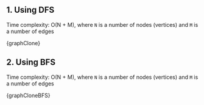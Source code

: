 

## 1. Using DFS

Time complexity: O(N + M), where `N` is a number of nodes (vertices) and `M` is a number of edges

<MDXCodeBlock>{graphClone}</MDXCodeBlock>

## 2. Using BFS

Time complexity: O(N + M), where `N` is a number of nodes (vertices) and `M` is a number of edges

<MDXCodeBlock>{graphCloneBFS}</MDXCodeBlock>
